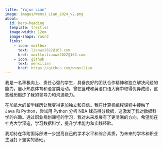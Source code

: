 ```yaml
---
title: "Yujun Lian"
image: images/Wenxi_Lian_2024_v2.png
about:
  id: hero-heading
  template: trestles
  image-width: 12em
  image-shape: round
  links:
    - icon: mailbox
      text: lianwx2022@163.com
      href: mailto:lianwx2022@163.com
    - icon: github
      text: wenxilian
      href: https://github.com/wenxilian
---
```


::: {#hero-heading}

我是一名积极向上、责任心强的学生，具备良好的团队合作精神和独立解决问题的能力。自小热衷体育和语言类活动，曾在篮球和英语口语大赛中取得优异成绩，这些经历锻炼了我的领导力和沟通能力。

在加拿大的留学经历让我变得更加独立和自信。我在计算机编程课程中接触了 Java 和 Python，尝试用 Python 分析 NBA 球员得分数据，这激发了我对数据科学的兴趣。通过职业规划课程的学习，我对未来发展有了更清晰的方向，希望能在杜克大学深造，学习数据科学，提升学术能力和实践经验。

我期待在华附国际部进一步提高自己的学术水平和综合素质，为未来的学术和职业生涯打下坚实的基础。

:::
